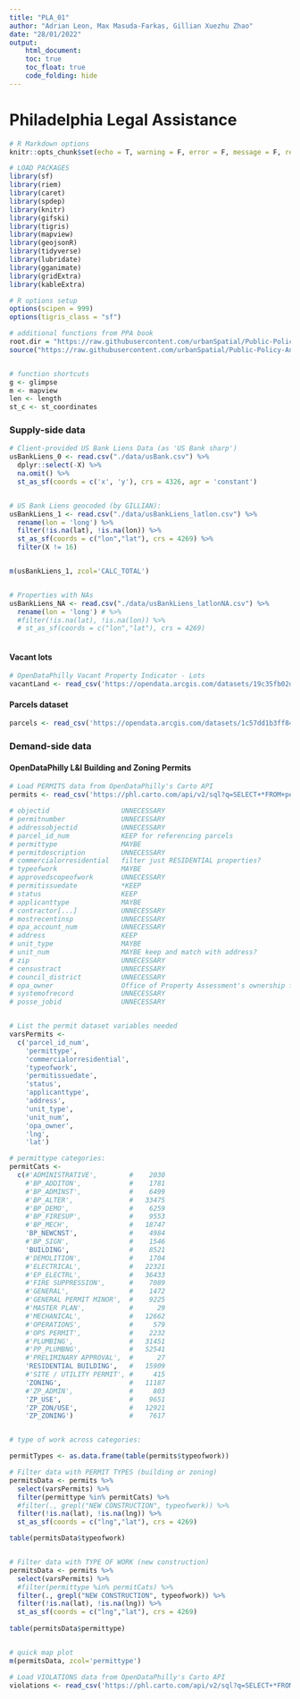 ```yaml
---
title: "PLA_01"
author: "Adrian Leon, Max Masuda-Farkas, Gillian Xuezhu Zhao"
date: "28/01/2022"
output:
    html_document: 
    toc: true
    toc_float: true
    code_folding: hide
---
```



# Philadelphia Legal Assistance



```r

# R Markdown options
knitr::opts_chunk$set(echo = T, warning = F, error = F, message = F, results = F, cache=T)

# LOAD PACKAGES
library(sf)
library(riem)
library(caret)
library(spdep)
library(knitr)
library(gifski)
library(tigris)
library(mapview)
library(geojsonR)
library(tidyverse)
library(lubridate)
library(gganimate)
library(gridExtra)
library(kableExtra)

# R options setup
options(scipen = 999)
options(tigris_class = "sf")

# additional functions from PPA book
root.dir = "https://raw.githubusercontent.com/urbanSpatial/Public-Policy-Analytics-Landing/master/DATA/"
source("https://raw.githubusercontent.com/urbanSpatial/Public-Policy-Analytics-Landing/master/functions.r")


# function shortcuts
g <- glimpse
m <- mapview
len <- length
st_c <- st_coordinates


```




### Supply-side data

```r

# Client-provided US Bank Liens Data (as 'US Bank sharp')
usBankLiens_0 <- read.csv("./data/usBank.csv") %>%
  dplyr::select(-X) %>%
  na.omit() %>%
  st_as_sf(coords = c('x', 'y'), crs = 4326, agr = 'constant')


# US Bank Liens geocoded (by GILLIAN):
usBankLiens_1 <- read.csv("./data/usBankLiens_latlon.csv") %>%
  rename(lon = 'long') %>%
  filter(!is.na(lat), !is.na(lon)) %>% 
  st_as_sf(coords = c("lon","lat"), crs = 4269) %>%
  filter(X != 16)


m(usBankLiens_1, zcol='CALC_TOTAL')


# Properties with NAs
usBankLiens_NA <- read.csv("./data/usBankLiens_latlonNA.csv") %>%
  rename(lon = 'long') # %>%
  #filter(!is.na(lat), !is.na(lon)) %>% 
  # st_as_sf(coords = c("lon","lat"), crs = 4269)
  

```


#### Vacant lots


```r

# OpenDataPhilly Vacant Property Indicator - Lots
vacantLand <- read_csv('https://opendata.arcgis.com/datasets/19c35fb02d544a9bad0032b58268c9f9_0.csv')


```



#### Parcels dataset

```r

parcels <- read_csv('https://opendata.arcgis.com/datasets/1c57dd1b3ff84449a4b0e3fb29d3cafd_0.csv')

```





### Demand-side data

#### OpenDataPhilly L&I Building and Zoning Permits


```r

# Load PERMITS data from OpenDataPhilly's Carto API
permits <- read_csv('https://phl.carto.com/api/v2/sql?q=SELECT+*FROM+permits&filename=permits&format=csv&skipfields=cartodb_id')

# objectid                  UNNECESSARY
# permitnumber              UNNECESSARY
# addressobjectid           UNNECESSARY
# parcel_id_num             KEEP for referencing parcels
# permittype                MAYBE
# permitdescription         UNNECESSARY
# commercialorresidential   filter just RESIDENTIAL properties?
# typeofwork                MAYBE
# approvedscopeofwork       UNNECESSARY
# permitissuedate           *KEEP
# status                    KEEP
# applicanttype             MAYBE
# contractor[...]           UNNECESSARY
# mostrecentinsp            UNNECESSARY
# opa_account_num           UNNECESSARY
# address                   KEEP
# unit_type                 MAYBE
# unit_num                  MAYBE keep and match with address?
# zip                       UNNECESSARY
# censustract               UNNECESSARY
# council_district          UNNECESSARY
# opa_owner                 Office of Property Assessment's ownership from the current deed for the property.
# systemofrecord            UNNECESSARY
# posse_jobid               UNNECESSARY


# List the permit dataset variables needed
varsPermits <-
  c('parcel_id_num',
    'permittype',
    'commercialorresidential',
    'typeofwork',
    'permitissuedate',
    'status',
    'applicanttype',
    'address',
    'unit_type',
    'unit_num',
    'opa_owner',
    'lng',
    'lat')

# permittype categories:
permitCats <- 
  c(#'ADMINISTRATIVE',        #    2030
    #'BP_ADDITON',            #    1781
    #'BP_ADMINST',            #    6499
    #'BP_ALTER',              #   33475
    #'BP_DEMO',               #    6259
    #'BP_FIRESUP',            #    9553
    #'BP_MECH',               #   18747
    'BP_NEWCNST',             #    4984
    #'BP_SIGN',               #    1546
    'BUILDING',               #    8521
    #'DEMOLITION',            #    1704
    #'ELECTRICAL',            #   22321
    #'EP_ELECTRL',            #   36433
    #'FIRE SUPPRESSION',      #    7089
    #'GENERAL',               #    1472 
    #'GENERAL PERMIT MINOR',  #    9225
    #'MASTER PLAN',           #      29
    #'MECHANICAL',            #   12662
    #'OPERATIONS',            #     579
    #'OPS PERMIT',            #    2232
    #'PLUMBING',              #   31451
    #'PP_PLUMBNG',            #   52541
    #'PRELIMINARY APPROVAL',  #      27
    'RESIDENTIAL BUILDING',   #   15909
    #'SITE / UTILITY PERMIT', #     415
    'ZONING',                 #   11187
    #'ZP_ADMIN',              #     803
    'ZP_USE',                 #    9651
    'ZP_ZON/USE',             #   12921
    'ZP_ZONING')              #    7617 


# type of work across categories:

permitTypes <- as.data.frame(table(permits$typeofwork))

# Filter data with PERMIT TYPES (building or zoning)
permitsData <- permits %>%
  select(varsPermits) %>%
  filter(permittype %in% permitCats) %>%
  #filter(., grepl("NEW CONSTRUCTION", typeofwork)) %>%
  filter(!is.na(lat), !is.na(lng)) %>% 
  st_as_sf(coords = c("lng","lat"), crs = 4269)

table(permitsData$typeofwork)


# Filter data with TYPE OF WORK (new construction)
permitsData <- permits %>%
  select(varsPermits) %>%
  #filter(permittype %in% permitCats) %>%
  filter(., grepl("NEW CONSTRUCTION", typeofwork)) %>%
  filter(!is.na(lat), !is.na(lng)) %>% 
  st_as_sf(coords = c("lng","lat"), crs = 4269)
  
table(permitsData$permittype)


# quick map plot
m(permitsData, zcol='permittype')

```




```r

# Load VIOLATIONS data from OpenDataPhilly's Carto API
violations <- read_csv('https://phl.carto.com/api/v2/sql?q=SELECT+*FROM+violations&filename=violations&format=csv&skipfields=cartodb_id')


```










